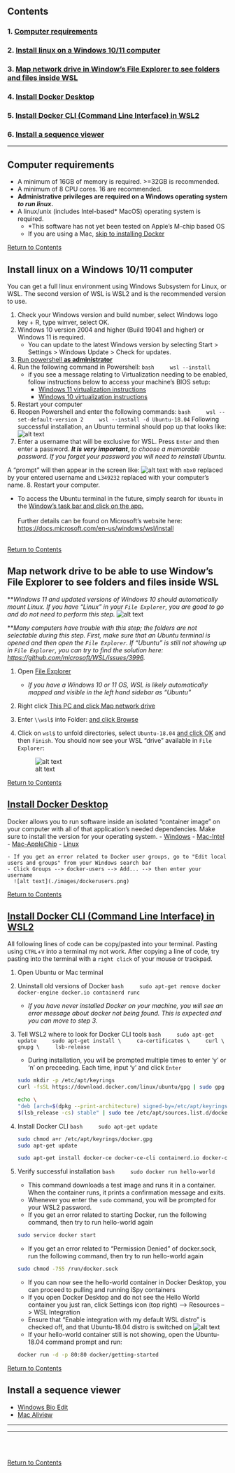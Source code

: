 ## Contents
### 1. [Computer requirements](#computer-requirements)
### 2. [Install linux on a Windows 10/11 computer](#install-linux-on-a-windows-1011-computer)
### 3. [Map network drive in Window's File Explorer to see folders and files inside WSL](#map-network-drive-to-be-able-to-use-windows-file-explorer-to-see-folders-and-files-inside-wsl)
### 4. [Install Docker Desktop](#install-docker-desktop)
### 5. [Install Docker CLI (Command Line Interface) in WSL2](#install-docker-cli-command-line-interface-in-wsl2)
### 6. [Install a sequence viewer](#install-a-sequence-viewer)

<hr>

## Computer requirements
- A minimum of 16GB of memory is required. >=32GB is recommended.
- A minimum of 8 CPU cores. 16 are recommended.
- **Administrative privileges are required on a Windows operating system _to run linux_.**
- A linux/unix (includes Intel-based* MacOS) operating system is required.
    - *This software has not yet been tested on Apple's M-chip based OS
    - If you are using a Mac, [skip to installing Docker](#install-docker-desktop)

[Return to Contents](#contents)

## Install linux on a Windows 10/11 computer
You can get a full linux environment using Windows Subsystem for Linux, or WSL. The second version of WSL is WSL2 and is the recommended version to use.

1. Check your Windows version and build number, select Windows logo key + R, type winver, select OK.
2. Windows 10 version 2004 and higher (Build 19041 and higher) or Windows 11 is required.
   - You can update to the latest Windows version by selecting Start > Settings > Windows Update > Check for updates.
3. <a href="./images/powershell_open.png" target="_blank">Run powershell **as administrator**</a>
4. Run the following command in Powershell:
    ```bash
    wsl --install
    ```
    - if you see a message relating to Virtualization needing to be enabled, follow instructions below to access your machine's BIOS setup:
        - [Windows 11 virtualization instructions](https://support.microsoft.com/en-us/windows/enable-virtualization-on-windows-11-pcs-c5578302-6e43-4b4b-a449-8ced115f58e1)
        - [Windows 10 virtualization instructions](https://www.geeksforgeeks.org/how-to-enable-virtualization-vt-x-in-windows-10-bios/) 
5. Restart your computer
6. Reopen Powershell and enter the following commands:
    ```bash
    wsl --set-default-version 2
    wsl --install -d Ubuntu-18.04
    ```
    Following successful installation, an Ubuntu terminal should pop up that looks like:
    ![alt text](./images/ubuntu_setub_1.png)
7. Enter a username that will be exclusive for WSL. Press `Enter` and then enter a password. **_It is very important_**, _to choose a memorable password. If you forget your password you will need to reinstall Ubuntu_. 

A "prompt" will then appear in the screen like:
    ![alt text](./images/commandprompt_wsl.png) with `nbx0` replaced by your entered username and `L349232` replaced with your computer's name.
8. Restart your computer.

- To access the Ubuntu terminal in the future, simply search for `Ubuntu` in the <a href="./images/ubuntu_open.png" target="_blank">Window's task bar and click on the app.</a> 
<br/><br/>
Further details can be found on Microsoft's website here: [https://docs.microsoft.com/en-us/windows/wsl/install](https://docs.microsoft.com/en-us/windows/wsl/install)
<br/><br/>


[Return to Contents](#contents)

## Map network drive to be able to use Window's File Explorer to see folders and files inside WSL

**_Windows 11 and updated versions of Windows 10 should automatically mount Linux. If you have "Linux" in your `File Explorer`, you are good to go and do not need to perform this step._
![alt text](./images/map_drive_win11-10_linux.png)

**_Many computers have trouble with this step; the folders are not selectable during this step. First, make sure that an Ubuntu terminal is opened and then open the `File Explorer`. If "Ubuntu" is still not showing up in `File Explorer`, you can try to find the solution here: [https://github.com/microsoft/WSL/issues/3996](https://github.com/microsoft/WSL/issues/3996)._


1. Open <a href="./images/file_explorer.png" target="_blank">File Explorer</a>
    - _If you have a Windows 10 or 11 OS, WSL is likely automatically mapped and visible in the left hand sidebar as "Ubuntu"_
2. Right click <a href="./images/map_drive_1.png" target="_blank">This PC and click Map network drive</a>
3. Enter `\\wsl$` into Folder: <a href="./images/map_drive_2.png" target="_blank">and click Browse</a>
4. Click on `wsl$` to unfold directories, select `Ubuntu-18.04` <a href="./images/map_drive_3.png" target="_blank">and click OK</a> and then `Finish`. You should now see your WSL "drive" available in `File Explorer`:

    ![alt text](./images/map_drive_4.png)
    
    
[Return to Contents](#contents)

## [Install Docker Desktop](https://www.docker.com/products/docker-desktop/)
Docker allows you to run software inside an isolated "container image" on your computer with all of that application's needed dependencies. Make sure to install the version for your operating system.
- [Windows](https://desktop.docker.com/win/main/amd64/Docker%20Desktop%20Installer.exe?utm_source=docker&utm_medium=webreferral&utm_campaign=dd-smartbutton&utm_location=header)
- [Mac-Intel](https://desktop.docker.com/mac/main/amd64/Docker.dmg?utm_source=docker&utm_medium=webreferral&utm_campaign=dd-smartbutton&utm_location=module)
- [Mac-AppleChip](https://desktop.docker.com/mac/main/arm64/Docker.dmg?utm_source=docker&utm_medium=webreferral&utm_campaign=dd-smartbutton&utm_location=module)
- [Linux](https://docs.docker.com/desktop/linux/install/)

    - If you get an error related to Docker user groups, go to "Edit local users and groups" from your Windows search bar
    - Click Groups --> docker-users --> Add... --> then enter your username
      ![alt text](./images/dockerusers.png)

[Return to Contents](#contents)

## [Install Docker CLI (Command Line Interface) in WSL2](https://docs.docker.com/engine/install/ubuntu/)

All following lines of code can be copy/pasted into your terminal. Pasting using `CTRL`+`V` into a terminal my not work. After copying a line of code, try pasting into the terminal with a `right click` of your mouse or trackpad. 

1. Open Ubuntu or Mac terminal
2. Uninstall old versions of Docker
    ```bash
    sudo apt-get remove docker docker-engine docker.io containerd runc
    ```
    - _If you have never installed Docker on your machine, you will see an error message about docker not being found. This is expected and you can move to step 3._
3. Tell WSL2 where to look for Docker CLI tools
    ```bash
    sudo apt-get update
    sudo apt-get install \
    ca-certificates \
    curl \
    gnupg \
    lsb-release
    ```

    - During installation, you will be prompted multiple times to enter 'y' or 'n' on preceeding. Each time, input 'y' and click `Enter`
    ```bash
    sudo mkdir -p /etc/apt/keyrings
    curl -fsSL https://download.docker.com/linux/ubuntu/gpg | sudo gpg --dearmor -o /etc/apt/keyrings/docker.gpg
    ```

    ```bash
    echo \
    "deb [arch=$(dpkg --print-architecture) signed-by=/etc/apt/keyrings/docker.gpg] https://download.docker.com/linux/ubuntu \
    $(lsb_release -cs) stable" | sudo tee /etc/apt/sources.list.d/docker.list > /dev/null
    ```
4. Install Docker CLI
    ```bash
    sudo apt-get update
    ```

    ```bash
    sudo chmod a+r /etc/apt/keyrings/docker.gpg
    sudo apt-get update
    ```

    ```bash
    sudo apt-get install docker-ce docker-ce-cli containerd.io docker-compose-plugin
    ```
5. Verify successful installation
    ```bash
    sudo docker run hello-world
    ```
    - This command downloads a test image and runs it in a container. When the container runs, it prints a confirmation message and exits.
    - Whenever you enter the `sudo` command, you will be prompted for your WSL2 password.
    - If you get an error related to starting Docker, run the following command, then try to run hello-world again
    ```bash
    sudo service docker start
    ```
    - If you get an error related to "Permission Denied" of docker.sock, run the following command, then try to run hello-world again
    ```bash
    sudo chmod -755 /run/docker.sock
    ```
    - If you can now see the hello-world container in Docker Desktop, you can proceed to pulling and running iSpy containers
    - If you open Docker Desktop and do not see the Hello World container you just ran, click Settings icon (top right) --> Resources --> WSL Integration
    - Ensure that "Enable integration with my default WSL distro" is checked off, and that Ubuntu-18.04 distro is switched on
    ![alt text](./images/WSL_docker.png)
    - If your hello-world container still is not showing, open the Ubuntu-18.04 command prompt and run:
    ```bash
    docker run -d -p 80:80 docker/getting-started
    ```


[Return to Contents](#contents)

## Install a sequence viewer
- [Windows Bio Edit](https://bioedit.software.informer.com/)
- [Mac Aliview](https://ormbunkar.se/aliview/#DOWNLOAD)

<hr>
<hr>
<br/><br/>


[Return to Contents](#contents)
